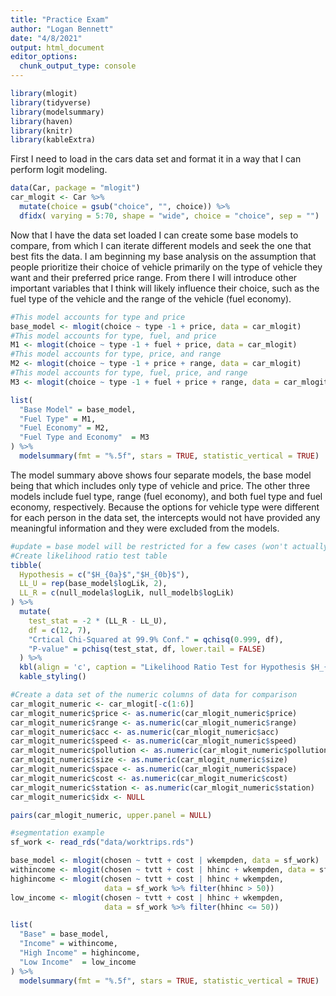 ```yaml
---
title: "Practice Exam"
author: "Logan Bennett"
date: "4/8/2021"
output: html_document
editor_options: 
  chunk_output_type: console
---
```


```r
library(mlogit)
library(tidyverse)
library(modelsummary)
library(haven)
library(knitr)
library(kableExtra)
```

First I need to load in the cars data set and format it in a way that I can perform logit modeling.

```r
data(Car, package = "mlogit")
car_mlogit <- Car %>%
  mutate(choice = gsub("choice", "", choice)) %>%
  dfidx( varying = 5:70, shape = "wide", choice = "choice", sep = "")
```

Now that I have the data set loaded I can create some base models to compare, from which I can iterate different models and seek the one that best fits the data. I am beginning my base analysis on the assumption that people prioritize their choice of vehicle primarily on the type of vehicle they want and their preferred price range. From there I will introduce other important variables that I think will likely influence their choice, such as the fuel type of the vehicle and the range of the vehicle (fuel economy).

```r
#This model accounts for type and price
base_model <- mlogit(choice ~ type -1 + price, data = car_mlogit)
#This model accounts for type, fuel, and price
M1 <- mlogit(choice ~ type -1 + fuel + price, data = car_mlogit)
#This model accounts for type, price, and range
M2 <- mlogit(choice ~ type -1 + price + range, data = car_mlogit)
#This model accounts for type, fuel, price, and range
M3 <- mlogit(choice ~ type -1 + fuel + price + range, data = car_mlogit)

list(
  "Base Model" = base_model,
  "Fuel Type" = M1,
  "Fuel Economy" = M2,
  "Fuel Type and Economy"  = M3
) %>%
  modelsummary(fmt = "%.5f", stars = TRUE, statistic_vertical = TRUE)
```

The model summary above shows four separate models, the base model being that which includes only type of vehicle and price. The other three models include fuel type, range (fuel economy), and both fuel type and fuel economy, respectively. Because the options for vehicle type were different for each person in the data set, the intercepts would not have provided any meaningful information and they were excluded from the models.

```r
#update = base model will be restricted for a few cases (won't actually use base)
#Create likelihood ratio test table
tibble(
  Hypothesis = c("$H_{0a}$","$H_{0b}$"),
  LL_U = rep(base_model$logLik, 2),
  LL_R = c(null_modela$logLik, null_modelb$logLik)
) %>%
  mutate(
    test_stat = -2 * (LL_R - LL_U),
    df = c(12, 7),
    "Crtical Chi-Squared at 99.9% Conf." = qchisq(0.999, df),
    "P-value" = pchisq(test_stat, df, lower.tail = FALSE)
  ) %>%
  kbl(align = 'c', caption = "Likelihood Ratio Test for Hypothesis $H_{0,a}$ and $H_{0,b}$") %>%
  kable_styling()
```

```r
#Create a data set of the numeric columns of data for comparison
car_mlogit_numeric <- car_mlogit[-c(1:6)]
car_mlogit_numeric$price <- as.numeric(car_mlogit_numeric$price)
car_mlogit_numeric$range <- as.numeric(car_mlogit_numeric$range)
car_mlogit_numeric$acc <- as.numeric(car_mlogit_numeric$acc)
car_mlogit_numeric$speed <- as.numeric(car_mlogit_numeric$speed)
car_mlogit_numeric$pollution <- as.numeric(car_mlogit_numeric$pollution)
car_mlogit_numeric$size <- as.numeric(car_mlogit_numeric$size)
car_mlogit_numeric$space <- as.numeric(car_mlogit_numeric$space)
car_mlogit_numeric$cost <- as.numeric(car_mlogit_numeric$cost)
car_mlogit_numeric$station <- as.numeric(car_mlogit_numeric$station)
car_mlogit_numeric$idx <- NULL

pairs(car_mlogit_numeric, upper.panel = NULL)
```


```r
#segmentation example
sf_work <- read_rds("data/worktrips.rds")

base_model <- mlogit(chosen ~ tvtt + cost | wkempden, data = sf_work)
withincome <- mlogit(chosen ~ tvtt + cost | hhinc + wkempden, data = sf_work)
highincome <- mlogit(chosen ~ tvtt + cost | hhinc + wkempden, 
                     data = sf_work %>% filter(hhinc > 50))
low_income <- mlogit(chosen ~ tvtt + cost | hhinc + wkempden, 
                     data = sf_work %>% filter(hhinc <= 50))

list(
  "Base" = base_model,
  "Income" = withincome,
  "High Income" = highincome,
  "Low Income"  = low_income
) %>%
  modelsummary(fmt = "%.5f", stars = TRUE, statistic_vertical = TRUE)
```

